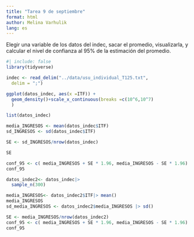 ```yaml
---
title: "Tarea 9 de septiembre"
format: html
author: Melina Varhulik
lang: es
---
```


Elegir una variable de los datos del indec, sacar el promedio, visualizarla, y calcular el nivel de confianza al 95% de la estimación del promedio.

```r
#| include: false
library(tidyverse)
```

```r
indec <- read_delim("../data/usu_individual_T125.txt",
  delim = ";")
```

```r
ggplot(datos_indec, aes(x =ITF)) +
  geom_density()+scale_x_continuous(breaks =c(10^6,10^7)
  )

```

```r
list(datos_indec)
```

```r
media_INGRESOS <- mean(datos_indec$ITF)
sd_INGRESOS <- sd(datos_indec$ITF)

SE <- sd_INGRESOS/nrow(datos_indec)

SE
```

```r
conf_95 <- c( media_INGRESOS + SE * 1.96, media_INGRESOS - SE * 1.96)
conf_95
```

```r
datos_indec2<- datos_indec|> 
  sample_n(300)
```

```r
media_INGRESOS<- datos_indec2$ITF|> mean()
media_INGRESOS
sd_media_INGRESOS <- datos_indec2$media_INGRESOS |> sd()
```

```r
SE <- media_INGRESOS/nrow(datos_indec2)
conf_95 <- c( media_INGRESOS + SE * 1.96, media_INGRESOS - SE * 1.96)
conf_95
```

```         
```
